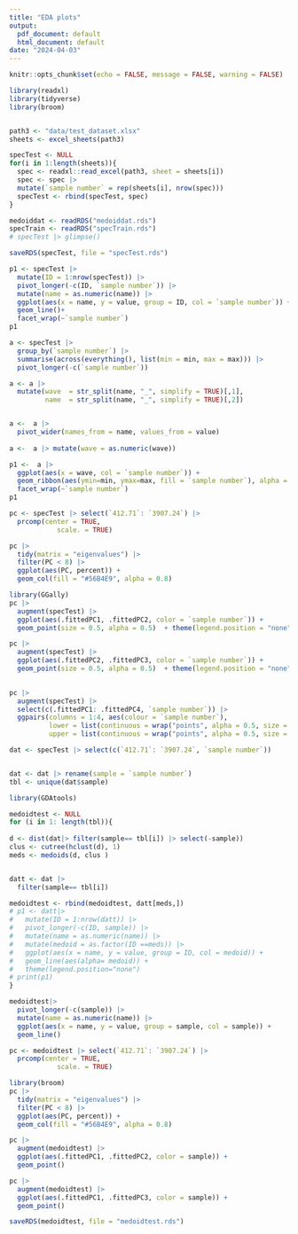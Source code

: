 ```yaml
---
title: "EDA plots"
output:
  pdf_document: default
  html_document: default
date: "2024-04-03"
---
```


```r
knitr::opts_chunk$set(echo = FALSE, message = FALSE, warning = FALSE)
```


```r
library(readxl)
library(tidyverse)
library(broom)


path3 <- "data/test_dataset.xlsx"
sheets <- excel_sheets(path3)

specTest <- NULL
for(i in 1:length(sheets)){
  spec <- readxl::read_excel(path3, sheet = sheets[i])
  spec <- spec |>
  mutate(`sample number` = rep(sheets[i], nrow(spec)))
  specTest <- rbind(specTest, spec)
}

medoiddat <- readRDS("medoiddat.rds")
specTrain <- readRDS("specTrain.rds")
# specTest |> glimpse()

saveRDS(specTest, file = "specTest.rds")

```



```r
p1 <- specTest |>
  mutate(ID = 1:nrow(specTest)) |>
  pivot_longer(-c(ID, `sample number`)) |>
  mutate(name = as.numeric(name)) |>
  ggplot(aes(x = name, y = value, group = ID, col = `sample number`)) +
  geom_line()+
  facet_wrap(~`sample number`)
p1

```


```r
a <- specTest |>
  group_by(`sample number`) |> 
  summarise(across(everything(), list(min = min, max = max))) |> 
  pivot_longer(-c(`sample number`))

a <- a |> 
  mutate(wave  = str_split(name, "_", simplify = TRUE)[,1], 
         name  = str_split(name, "_", simplify = TRUE)[,2])


a <-  a |>
  pivot_wider(names_from = name, values_from = value)
  
a <-  a |> mutate(wave = as.numeric(wave)) 


```



```r

p1 <-  a |> 
  ggplot(aes(x = wave, col = `sample number`)) +
  geom_ribbon(aes(ymin=min, ymax=max, fill = `sample number`), alpha = 0.7) +
  facet_wrap(~`sample number`) 
p1

```


```r
pc <- specTest |> select(`412.71`: `3907.24`) |>
  prcomp(center = TRUE,
            scale. = TRUE)

pc |>
  tidy(matrix = "eigenvalues") |>
  filter(PC < 8) |>
  ggplot(aes(PC, percent)) +
  geom_col(fill = "#56B4E9", alpha = 0.8)
```

```r

library(GGally)
pc |> 
  augment(specTest) |>
  ggplot(aes(.fittedPC1, .fittedPC2, color = `sample number`)) + 
  geom_point(size = 0.5, alpha = 0.5)  + theme(legend.position = "none")

pc |> 
  augment(specTest) |>
  ggplot(aes(.fittedPC2, .fittedPC3, color = `sample number`)) + 
  geom_point(size = 0.5, alpha = 0.5)  + theme(legend.position = "none")
  

pc |> 
  augment(specTest) |> 
  select(c(.fittedPC1: .fittedPC4, `sample number`)) |>
  ggpairs(columns = 1:4, aes(colour = `sample number`),
          lower = list(continuous = wrap("points", alpha = 0.5, size = 0.2)),
          upper = list(continuous = wrap("points", alpha = 0.5, size = 0.2))) 
```


```r
dat <- specTest |> select(c(`412.71`: `3907.24`, `sample number`))


dat <- dat |> rename(sample = `sample number`)
tbl <- unique(dat$sample)

```



```r
library(GDAtools)

medoidtest <- NULL
for (i in 1: length(tbl)){
  
d <- dist(dat|> filter(sample== tbl[i]) |> select(-sample))
clus <- cutree(hclust(d), 1)
meds <- medoids(d, clus )


datt <- dat |> 
  filter(sample== tbl[i])

medoidtest <- rbind(medoidtest, datt[meds,])
# p1 <- datt|>
#   mutate(ID = 1:nrow(datt)) |>
#   pivot_longer(-c(ID, sample)) |>
#   mutate(name = as.numeric(name)) |>
#   mutate(medoid = as.factor(ID ==meds)) |>
#   ggplot(aes(x = name, y = value, group = ID, col = medoid)) +
#   geom_line(aes(alpha= medoid)) +
#   theme(legend.position="none")
# print(p1)
}
```


```r

medoidtest|>
  pivot_longer(-c(sample)) |>
  mutate(name = as.numeric(name)) |>
  ggplot(aes(x = name, y = value, group = sample, col = sample)) +
  geom_line() 
```

```r
pc <- medoidtest |> select(`412.71`: `3907.24`) |>
  prcomp(center = TRUE,
            scale. = TRUE)
```

```r
library(broom)
pc |>
  tidy(matrix = "eigenvalues") |>
  filter(PC < 8) |>
  ggplot(aes(PC, percent)) +
  geom_col(fill = "#56B4E9", alpha = 0.8)
```

```r
pc |> 
  augment(medoidtest) |>
  ggplot(aes(.fittedPC1, .fittedPC2, color = sample)) + 
  geom_point()

pc |> 
  augment(medoidtest) |>
  ggplot(aes(.fittedPC1, .fittedPC3, color = sample)) + 
  geom_point()

```

```r
saveRDS(medoidtest, file = "medoidtest.rds")
```

